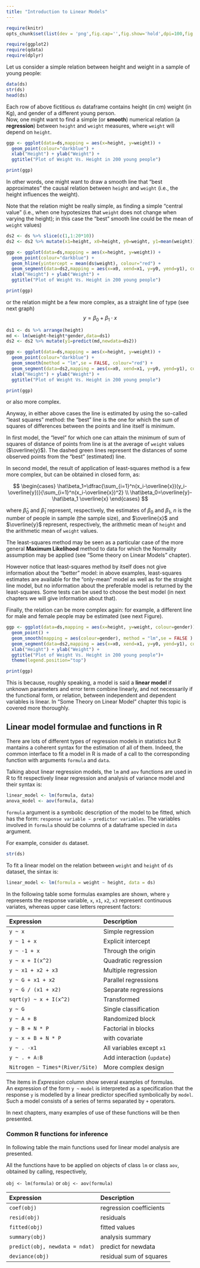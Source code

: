 ```yaml
---
title: "Introduction to Linear Models"
---
```


```r
require(knitr) 
opts_chunk$set(list(dev = 'png',fig.cap='',fig.show='hold',dpi=100,fig.width=7, fig.height=7,fig.pos='H!',fig.path="images/lm-"))
```

```r
require(ggplot2)
require(qdata)
require(dplyr)
```

Let us consider a simple relation between height and weight in a sample of young people:

```r
data(ds)
str(ds)
head(ds)
```

Each row of above fictitious `ds` dataframe contains height (in cm) weight (in Kg), and gender of a different young person.  
Now, one might want to find a simple (or **smooth**) numerical relation (a **regression**) between `height` and `weight` measures, where `weight` will depend on `height`.

```r
ggp <- ggplot(data=ds,mapping = aes(x=height, y=weight)) +
  geom_point(colour="darkblue") +
  xlab("Height") + ylab("Weight") + 
  ggtitle("Plot of Weight Vs. Height in 200 young people")

print(ggp)
```

In other words, one might want to draw a smooth line that "best approximates" the causal relation between `height` and `weight` (i.e., the height influences the weight).

Note that the relation might be really simple, as finding a simple "central value" (i.e., when one hypotesizes that `weight` does not change when varying the height); in this case the "best" smooth line could be the mean of `weight` values)

```r
ds2 <- ds %>% slice(c(1,1:20*10))
ds2 <- ds2 %>% mutate(x1=height, x0=height, y0=weight, y1=mean(weight))

ggp <- ggplot(data=ds,mapping = aes(x=height, y=weight)) +
  geom_point(colour="darkblue") +
  geom_hline(yintercept = mean(ds$weight), colour="red") +
  geom_segment(data=ds2,mapping = aes(x=x0, xend=x1, y=y0, yend=y1), colour="green", linetype=2) +
  xlab("Height") + ylab("Weight") + 
  ggtitle("Plot of Weight Vs. Height in 200 young people")

print(ggp)
```

or the relation might be a few more complex, as a straight line of type (see next graph)
$$
y=\beta_0+ \beta_1 \cdot x
$$ 

```r
ds1 <- ds %>% arrange(height)
md <- lm(weight~height*gender,data=ds1)
ds2 <- ds2 %>% mutate(y1=predict(md,newdata=ds2))

ggp <- ggplot(data=ds,mapping = aes(x=height, y=weight)) +
  geom_point(colour="darkblue") +
  geom_smooth(method = "lm",se = FALSE, colour="red") + 
  geom_segment(data=ds2,mapping = aes(x=x0, xend=x1, y=y0, yend=y1), colour="green", linetype=2) +
  xlab("Height") + ylab("Weight") + 
  ggtitle("Plot of Weight Vs. Height in 200 young people")

print(ggp)
```  

or also more complex.

Anyway, in either above cases the line is estimated by using the so-called "least squares" method: the "best" line is the one for which the sum of squares of differences between the points and line itself is minimum.

In first model, the "level" for which one can attain the minimum of sum of squares of distance of points from line is at the average of `weight` values ($\overline{y}$). The dashed green lines represent the distances of some observed points from the "best" (estimated) line.

In second model, the result of application of least-squares method is a few more complex, but can be obtained in closed form, as:

$$
\begin{cases}
  \hat\beta_1=\dfrac{\sum_{i=1}^n(x_i-\overline{x})(y_i-\overline{y})}{\sum_{i=1}^n(x_i-\overline{x})^2} \\
  \hat\beta_0=\overline{y}-\hat\beta_1 \overline{x}
\end{cases}
$$

where $\hat\beta_0$ and $\hat\beta_1$ represent, respectively, the estimates of $\beta_0$ and $\beta_1$, $n$ is the number of people in sample (the sample size), and $\overline{x}$ and $\overline{y}$ represent, respectively, the arithmetic mean of `height` and the arithmetic mean of `weight` values.

The least-squares method may be seen as a particular case of the more general **Maximum Likelihood** method to data for which the Normality assumption may be applied (see "Some theory on Linear Models" chapter).

However notice that least-squares method by itself does not give information about the "better" model: in above examples, least-squares estimates are available for the "only-mean" model as well as for the straight line model, but no information about the preferable model is returned by the least-squares. Some tests can be used to choose the best model (in next chapters we will give information about that).

Finally, the relation can be more complex again: for example, a different line for male and female people may be estimated (see next Figure). 

```r
ggp <- ggplot(data=ds,mapping = aes(x=height, y=weight, colour=gender)) +
  geom_point() +
  geom_smooth(mapping = aes(colour=gender), method = "lm",se = FALSE ) + 
  geom_segment(data=ds2,mapping = aes(x=x0, xend=x1, y=y0, yend=y1), colour="green", linetype=2) +
  xlab("Height") + ylab("Weight") + 
  ggtitle("Plot of Weight Vs. Height in 200 young people")+
  theme(legend.position="top")

print(ggp)
```

This is because, roughly speaking, a model is said a **linear model** if unknown parameters and error term combine linearly, and not necessarily if the functional form, or relation, between independent and dependent variables is linear. In "Some Theory on Linear Model" chapter this topic is covered more thoroughly.


## Linear model formulae and functions in R

There are lots of different types of regression models in statistics but R mantains a coherent syntax for the estimation of all of them. Indeed, the common interface to fit a model in R is made of a call to the corresponding function with arguments `formula` and `data`.

Talking about linear regression models, the `lm` and `aov` functions are used in R to fit respectively linear regression and analysis of variance model and their syntax is:

```r
linear_model <- lm(formula, data)
anova_model <- aov(formula, data)
```

`formula` argument is a symbolic description of the model to be fitted, which has the form: `response variable ∼ predictor variables`. The variables involved in `formula` should be columns of a dataframe specied in `data` argument.

For example, consider `ds` dataset.

```r
str(ds)
```

To fit a linear model on the relation between `weight` and `height` of `ds` dataset, the sintax is:

```r
linear_model <- lm(formula = weight ~ height, data = ds)
```

In the following table some formulas examples are shown, where `y` represents the response variable, `x`, `x1`, `x2`, `x3` represent continuous variates, whereas upper case letters represent factors:

**Expression**                      **Description**
-------------------------------     ----------------------------
`y ~ x`                             Simple regression 
`y ~ 1 + x`                         Explicit intercept
`y ~ -1 + x`                        Through the origin 
`y ~ x + I(x^2)`                    Quadratic regression
`y ~ x1 + x2 + x3`                  Multiple regression
`y ~ G + x1 + x2`                   Parallel regressions
`y ~ G / (x1 + x2)`                 Separate regressions
`sqrt(y) ~ x + I(x^2)`              Transformed
`y ~ G`                             Single classification
`y ~ A + B`                         Randomized block
`y ~ B + N * P`                     Factorial in blocks
`y ~ x + B + N * P`                 with covariate
`y ~ . -x1`                         All variables except `x1` 
`y ~ . + A:B`                       Add interaction (`update`)
`Nitrogen ~ Times*(River/Site)`     More complex design

The items in *Expression* column show several examples of formulas.  
An expression of the form `y ~` `model` is interpreted as a specification that the response `y` is modelled by a linear predictor specified symbolically by `model`. Such a model consists of a series of terms separated by `+` operators.

In next chapters, many examples of use of these functions will be then presented.

### Common R functions for inference

In following table the main functions used for linear model analysis are presented.

All the functions have to be applied on objects of class `lm` or class `aov`, obtained by calling, respectively,

  `obj <- lm(formula)` or `obj <- aov(formula)`

**Expression**                  **Description** 
------------------------------  -----------------------------
`coef(obj)`                     regression coefficients
`resid(obj)`                    residuals 
`fitted(obj)`                   fitted values 
`summary(obj)`                  analysis summary 
`predict(obj, newdata = ndat)`  predict for newdata 
`deviance(obj)`                 residual sum of squares

